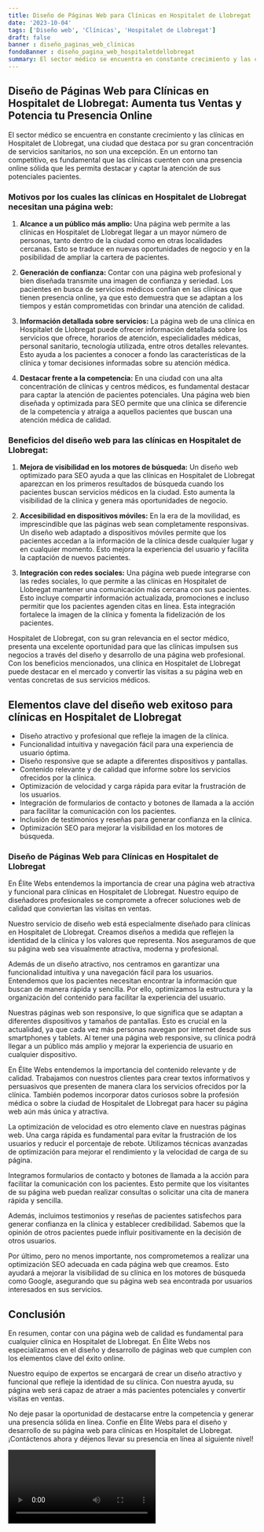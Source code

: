 ```yaml
---
title: Diseño de Páginas Web para Clínicas en Hospitalet de Llobregat
date: '2023-10-04'
tags: ['Diseño web', 'Clínicas', 'Hospitalet de Llobregat']
draft: false
banner : diseño_paginas_web_clínicas
fondoBanner : diseño_pagina_web_hospitaletdellobregat
summary: El sector médico se encuentra en constante crecimiento y las clínicas en Hospitalet de Llobregat, una ciudad que destaca por su gran concentración de servicios sanitarios, no son una excepción. En un entorno tan competitivo, es fundamental que las clínicas cuenten con una presencia online sólida que les permita destacar y captar la atención de sus potenciales pacientes. 
---
```


## Diseño de Páginas Web para Clínicas en Hospitalet de Llobregat: Aumenta tus Ventas y Potencia tu Presencia Online

El sector médico se encuentra en constante crecimiento y las clínicas en Hospitalet de Llobregat, una ciudad que destaca por su gran concentración de servicios sanitarios, no son una excepción. En un entorno tan competitivo, es fundamental que las clínicas cuenten con una presencia online sólida que les permita destacar y captar la atención de sus potenciales pacientes. 

### Motivos por los cuales las clínicas en Hospitalet de Llobregat necesitan una página web:

1. **Alcance a un público más amplio:** Una página web permite a las clínicas en Hospitalet de Llobregat llegar a un mayor número de personas, tanto dentro de la ciudad como en otras localidades cercanas. Esto se traduce en nuevas oportunidades de negocio y en la posibilidad de ampliar la cartera de pacientes.

2. **Generación de confianza:** Contar con una página web profesional y bien diseñada transmite una imagen de confianza y seriedad. Los pacientes en busca de servicios médicos confían en las clínicas que tienen presencia online, ya que esto demuestra que se adaptan a los tiempos y están comprometidas con brindar una atención de calidad.

3. **Información detallada sobre servicios:** La página web de una clínica en Hospitalet de Llobregat puede ofrecer información detallada sobre los servicios que ofrece, horarios de atención, especialidades médicas, personal sanitario, tecnología utilizada, entre otros detalles relevantes. Esto ayuda a los pacientes a conocer a fondo las características de la clínica y tomar decisiones informadas sobre su atención médica.

4. **Destacar frente a la competencia:** En una ciudad con una alta concentración de clínicas y centros médicos, es fundamental destacar para captar la atención de pacientes potenciales. Una página web bien diseñada y optimizada para SEO permite que una clínica se diferencie de la competencia y atraiga a aquellos pacientes que buscan una atención médica de calidad.

### Beneficios del diseño web para las clínicas en Hospitalet de Llobregat:

1. **Mejora de visibilidad en los motores de búsqueda:** Un diseño web optimizado para SEO ayuda a que las clínicas en Hospitalet de Llobregat aparezcan en los primeros resultados de búsqueda cuando los pacientes buscan servicios médicos en la ciudad. Esto aumenta la visibilidad de la clínica y genera más oportunidades de negocio.

2. **Accesibilidad en dispositivos móviles:** En la era de la movilidad, es imprescindible que las páginas web sean completamente responsivas. Un diseño web adaptado a dispositivos móviles permite que los pacientes accedan a la información de la clínica desde cualquier lugar y en cualquier momento. Esto mejora la experiencia del usuario y facilita la captación de nuevos pacientes.

3. **Integración con redes sociales:** Una página web puede integrarse con las redes sociales, lo que permite a las clínicas en Hospitalet de Llobregat mantener una comunicación más cercana con sus pacientes. Esto incluye compartir información actualizada, promociones e incluso permitir que los pacientes agenden citas en línea. Esta integración fortalece la imagen de la clínica y fomenta la fidelización de los pacientes.

Hospitalet de Llobregat, con su gran relevancia en el sector médico, presenta una excelente oportunidad para que las clínicas impulsen sus negocios a través del diseño y desarrollo de una página web profesional. Con los beneficios mencionados, una clínica en Hospitalet de Llobregat puede destacar en el mercado y convertir las visitas a su página web en ventas concretas de sus servicios médicos.

<GifSeo />

<Cta />

## Elementos clave del diseño web exitoso para clínicas en Hospitalet de Llobregat

- Diseño atractivo y profesional que refleje la imagen de la clínica.
- Funcionalidad intuitiva y navegación fácil para una experiencia de usuario óptima.
- Diseño responsive que se adapte a diferentes dispositivos y pantallas.
- Contenido relevante y de calidad que informe sobre los servicios ofrecidos por la clínica.
- Optimización de velocidad y carga rápida para evitar la frustración de los usuarios.
- Integración de formularios de contacto y botones de llamada a la acción para facilitar la comunicación con los pacientes.
- Inclusión de testimonios y reseñas para generar confianza en la clínica.
- Optimización SEO para mejorar la visibilidad en los motores de búsqueda.

### Diseño de Páginas Web para Clínicas en Hospitalet de Llobregat

En Élite Webs entendemos la importancia de crear una página web atractiva y funcional para clínicas en Hospitalet de Llobregat. Nuestro equipo de diseñadores profesionales se compromete a ofrecer soluciones web de calidad que conviertan las visitas en ventas.

Nuestro servicio de diseño web está especialmente diseñado para clínicas en Hospitalet de Llobregat. Creamos diseños a medida que reflejen la identidad de la clínica y los valores que representa. Nos aseguramos de que su página web sea visualmente atractiva, moderna y profesional.

Además de un diseño atractivo, nos centramos en garantizar una funcionalidad intuitiva y una navegación fácil para los usuarios. Entendemos que los pacientes necesitan encontrar la información que buscan de manera rápida y sencilla. Por ello, optimizamos la estructura y la organización del contenido para facilitar la experiencia del usuario.

Nuestras páginas web son responsive, lo que significa que se adaptan a diferentes dispositivos y tamaños de pantallas. Esto es crucial en la actualidad, ya que cada vez más personas navegan por internet desde sus smartphones y tablets. Al tener una página web responsive, su clínica podrá llegar a un público más amplio y mejorar la experiencia de usuario en cualquier dispositivo.

En Élite Webs entendemos la importancia del contenido relevante y de calidad. Trabajamos con nuestros clientes para crear textos informativos y persuasivos que presenten de manera clara los servicios ofrecidos por la clínica. También podemos incorporar datos curiosos sobre la profesión médica o sobre la ciudad de Hospitalet de Llobregat para hacer su página web aún más única y atractiva.

La optimización de velocidad es otro elemento clave en nuestras páginas web. Una carga rápida es fundamental para evitar la frustración de los usuarios y reducir el porcentaje de rebote. Utilizamos técnicas avanzadas de optimización para mejorar el rendimiento y la velocidad de carga de su página.

Integramos formularios de contacto y botones de llamada a la acción para facilitar la comunicación con los pacientes. Esto permite que los visitantes de su página web puedan realizar consultas o solicitar una cita de manera rápida y sencilla.

Además, incluimos testimonios y reseñas de pacientes satisfechos para generar confianza en la clínica y establecer credibilidad. Sabemos que la opinión de otros pacientes puede influir positivamente en la decisión de otros usuarios.

Por último, pero no menos importante, nos comprometemos a realizar una optimización SEO adecuada en cada página web que creamos. Esto ayudará a mejorar la visibilidad de su clínica en los motores de búsqueda como Google, asegurando que su página web sea encontrada por usuarios interesados en sus servicios.

## Conclusión

En resumen, contar con una página web de calidad es fundamental para cualquier clínica en Hospitalet de Llobregat. En Élite Webs nos especializamos en el diseño y desarrollo de páginas web que cumplen con los elementos clave del éxito online.

Nuestro equipo de expertos se encargará de crear un diseño atractivo y funcional que refleje la identidad de su clínica. Con nuestra ayuda, su página web será capaz de atraer a más pacientes potenciales y convertir visitas en ventas.

No deje pasar la oportunidad de destacarse entre la competencia y generar una presencia sólida en línea. Confíe en Élite Webs para el diseño y desarrollo de su página web para clínicas en Hospitalet de Llobregat. ¡Contáctenos ahora y déjenos llevar su presencia en línea al siguiente nivel!

<Video />

<CtaBot job='Clínicas' city='Hospitalet de Llobregat'/>

<Gmaps query='Hospitalet de Llobregat+españa+maps' />